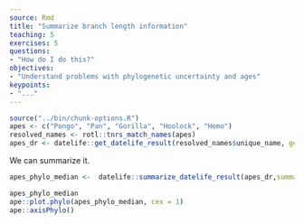 ```yaml
---
source: Rmd
title: "Summarize branch length information"
teaching: 5
exercises: 5
questions:
- "How do I do this?"
objectives:
- "Understand problems with phylogenetic uncertainty and ages"
keypoints:
- "..."
---
```

```r
source("../bin/chunk-options.R")
apes <- c("Pongo", "Pan", "Gorilla", "Hoolock", "Homo")
resolved_names <- rotl::tnrs_match_names(apes)
apes_dr <- datelife::get_datelife_result(resolved_names$unique_name, get_spp_from_taxon = TRUE)
```

We can summarize it.
```r
apes_phylo_median <-  datelife::summarize_datelife_result(apes_dr,summary_format = "phylo_median")
```
```r
apes_phylo_median
ape::plot.phylo(apes_phylo_median, cex = 1)
ape::axisPhylo()
````
